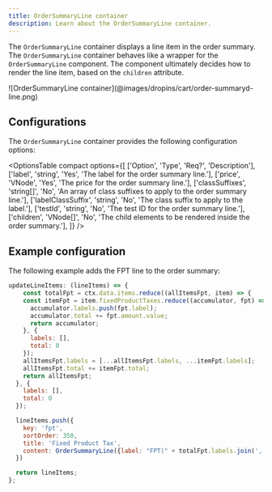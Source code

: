 ```yaml
---
title: OrderSummaryLine container
description: Learn about the OrderSummaryLine container.
---
```



The `OrderSummaryLine` container  displays a line item in the order summary. The `OrderSummaryLine` container behaves like a wrapper for the `OrderSummaryLine` component. The component ultimately decides how to render the line item, based on the `children` attribute.

<Diagram caption="OrderSummaryLine container">
  ![OrderSummaryLine container](@images/dropins/cart/order-summaryd-line.png)
</Diagram>


## Configurations

The `OrderSummaryLine` container provides the following configuration options:

<OptionsTable
  compact
  options={[
    ['Option', 'Type', 'Req?', 'Description'],
    ['label', 'string', 'Yes', 'The label for the order summary line.'],
    ['price', 'VNode', 'Yes', 'The price for the order summary line.'],
    ['classSuffixes', 'string[]', 'No', 'An array of class suffixes to apply to the order summary line.'],
    ['labelClassSuffix', 'string', 'No', 'The class suffix to apply to the label.'],
    ['testId', 'string', 'No', 'The test ID for the order summary line.'],
    ['children', 'VNode[]', 'No', 'The child elements to be rendered inside the order summary.'],
  ]}
/>

## Example configuration

The following example adds the FPT line to the order summary:

```js
updateLineItems: (lineItems) => {
    const totalFpt = ctx.data.items.reduce((allItemsFpt, item) => {
    const itemFpt = item.fixedProductTaxes.reduce((accumulator, fpt) => {
      accumulator.labels.push(fpt.label);
      accumulator.total += fpt.amount.value;
      return accumulator;
    }, {
      labels: [],
      total: 0
    });
    allItemsFpt.labels = [...allItemsFpt.labels, ...itemFpt.labels];
    allItemsFpt.total += itemFpt.total;
    return allItemsFpt;
  }, {
    labels: [],
    total: 0
  });

  lineItems.push({
    key: 'fpt',
    sortOrder: 350,
    title: 'Fixed Product Tax',
    content: OrderSummaryLine({label: "FPT(" + totalFpt.labels.join(',') + ')', price: Price({amount: totalFpt.total}), classSuffix: 'fpt'})
  })

  return lineItems;
};
```